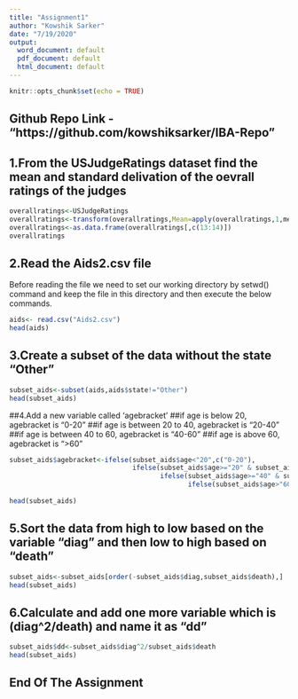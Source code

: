 ```yaml
---
title: "Assignment1"
author: "Kowshik Sarker"
date: "7/19/2020"
output:
  word_document: default
  pdf_document: default
  html_document: default
---
```


```r
knitr::opts_chunk$set(echo = TRUE)
```
## Github Repo Link - "https://github.com/kowshiksarker/IBA-Repo"

## 1.From the USJudgeRatings dataset find the mean and standard delivation of the oevrall ratings of the judges

```r
overallratings<-USJudgeRatings
overallratings<-transform(overallratings,Mean=apply(overallratings,1,mean),SD=apply(overallratings,1,sd))
overallratings<-as.data.frame(overallratings[,c(13:14)])
overallratings
```

## 2.Read the Aids2.csv file
Before reading the file we need to set our working directory by setwd() command and keep the file in this directory and then execute the below commands.
```r
aids<- read.csv("Aids2.csv")
head(aids)
```

## 3.Create a subset of the data without the state "Other"
```r
subset_aids<-subset(aids,aids$state!="Other")
head(subset_aids)
```

##4.Add a new variable called 'agebracket'
##if age is below 20, agebracket is "0-20"
##if age is between 20 to 40, agebracket is "20-40"
##if age is between 40 to 60, agebracket is "40-60"
##if age is above 60, agebracket is ">60"

```r
subset_aids$agebracket<-ifelse(subset_aids$age<"20",c("0-20"),
                               ifelse(subset_aids$age>="20" & subset_aids$age<"40",c("20-40"),
                                      ifelse(subset_aids$age>="40" & subset_aids$age<="60",c("40-60"),
                                             ifelse(subset_aids$age>"60",c(">60"),"NA"))))
      
head(subset_aids)
```

## 5.Sort the data from high to low based on the variable "diag" and then low to high based on "death"
```r
subset_aids<-subset_aids[order(-subset_aids$diag,subset_aids$death),]
head(subset_aids)
```

## 6.Calculate and add one more variable which is (diag^2/death) and name it as "dd"
```r
subset_aids$dd<-subset_aids$diag^2/subset_aids$death
head(subset_aids)
```

## End Of The Assignment